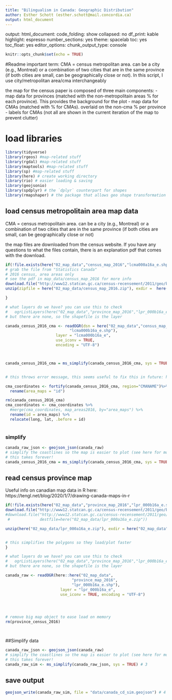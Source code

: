 ---
title: "Bilingualism in Canada: Geographic Distribution"
author: Esther Schott (esther.schott@mail.concordia.ca)
output: html_document
---
output: 
  html_document: 
    code_folding: show
    collapsed: no
    df_print: kable
    highlight: espresso
    number_sections: yes
    theme: spacelab
    toc: yes
    toc_float: yes
editor_options: 
  chunk_output_type: console

```{r setup, include=FALSE}
knitr::opts_chunk$set(echo = TRUE)
```
#Readme
important term: CMA = census metropolitan area. can be a city (e.g., Montreal) or a combination of two cities that are in the same province (if both cities are small, can be geographically close or not). In this script, I use city/metropolitan area/cma interchangeably

the map for the census paper is composed of three main components:
- map data for provinces (matched with the non-metropolitain areas % for each province). This provides the background for the plot
- map data for CMAs (matched with % for CMAs). overlaid on the non-cma % per province
- labels for CMAs (not all are shown in the current iteration of the map to prevent clutter)

# load libraries
```{r load packages}

library(tidyverse)
library(rgeos) #map-related stuff
library(rgdal) #map-related stuff
library(maptools) #map-related stuff
library(sp) #map-related stuff
library(here) # create working directory
library(rio) # easier loading & saving
library(geojsonio)
library(spdplyr) # the `dplyr` counterpart for shapes
library(rmapshaper) # the package that allows geo shape transformation
```







## load census metropolitain area map data
CMA = census metropolitain area. can be a city (e.g., Montreal) or a combination of two cities that are in the same province (if both cities are small, can be geographically close or not)

the map files are downloaded from the census website. If you have any questions to what the files contain, there is an explanation pdf that comes with the download. 
```{r load_cma_maps}



if(!file.exists(here("02_map_data","census_map_2016","lcma000a16a_e.shp"))) {
# grab the file from "Statistics Canada"
# 2016 census, area areas only
# see the pdf in map_data/census_map_2016 for more info
download.file("http://www12.statcan.gc.ca/census-recensement/2011/geo/bound-limit/files-fichiers/2016/lcma000b16a_e.zip", destfile=here("02_map_data/census_map_2016.zip"))
unzip(zipfile = here("02_map_data/census_map_2016.zip"), exdir =  here("02_map_data/census_map_2016"))

}

# what layers do we have? you can use this to check
#   ogrListLayers(here("02_map_data","province_map_2016","lpr_000b16a_e.shp"))
# but there are none, so the shapefile is the layer

canada_census_2016_cma <- readOGR(dsn = here("02_map_data","census_map_2016",
                            "lcma000b16a_e.shp"),
                      layer = "lcma000b16a_e",
                      use_iconv = TRUE, 
                      encoding = "UTF-8")



canada_census_2016_cma = ms_simplify(canada_census_2016_cma, sys = TRUE, keep= .1)


# this throws error message, this seems useful to fix this in future: https://stackoverflow.com/questions/46003060/error-using-region-argument-when-fortifying-shapefile

cma_coordinates <- fortify(canada_census_2016_cma, region="CMANAME")%>% 
  rename(area_maps = "id")

rm(canada_census_2016_cma)
cma_coordinates <- cma_coordinates %>%
  #merge(cma_coordinates, map_areas2016, by="area_maps") %>%
  rename(id = area_maps) %>%
  relocate(long, lat, .before = id)



```
### simplify
```{r}
canada_raw_json <- geojson_json(canada_raw)
# simplify the coastlines so the map is easier to plot (see here for more info: https://cran.r-project.org/web/packages/rmapshaper/vignettes/rmapshaper.html) 
# this takes forever!
canada_census_2016_cma = ms_simplify(canada_census_2016_cma, sys = TRUE)

```


## read census province map

Useful  info on canadian map data in R here: https://tengl.net/blog/2020/1/7/drawing-canada-maps-in-r
```{r read_province_maps}
if(!file.exists(here("02_map_data","province_map_2016","lpr_000b16a_e.shp"))) {
download.file("http://www12.statcan.gc.ca/census-recensement/2011/geo/bound-limit/files-fichiers/2016/lpr_000b16a_e.zip", destfile=here("02_map_data/lpr_000a16a_e.zip"))
#download.file("http://www12.statcan.gc.ca/census-recensement/2011/geo/bound-limit/files-fichiers/2016/lpr_000a16a_e.zip",
 #             destfile=here("02_map_data/lpr_000a16a_e.zip"))

unzip(here("02_map_data/lpr_000a16a_e.zip"), exdir = here("02_map_data","province_map_2016"))


# this simplifies the polygons so they load/plot faster
}

# what layers do we have? you can use this to check
#   ogrListLayers(here("02_map_data","province_map_2016","lpr_000b16a_e.shp"))
# but there are none, so the shapefile is the layer

canada_raw <- readOGR(here::here("02_map_data",
                             "province_map_2016",
                             "lpr_000b16a_e.shp"),
                        layer = "lpr_000b16a_e",
                        use_iconv = TRUE, encoding = "UTF-8")




# remove big map object to ease load on memory 
rm(province_census_2016)




```


##Simplify data
```{r}
canada_raw_json <- geojson_json(canada_raw)
# simplify the coastlines so the map is easier to plot (see here for more info: https://cran.r-project.org/web/packages/rmapshaper/vignettes/rmapshaper.html) 
# this takes forever!
canada_raw_sim <- ms_simplify(canada_raw_json, sys = TRUE) # 3

```

## save output
```{r}
geojson_write(canada_raw_sim, file = "data/canada_cd_sim.geojson") # 4

```


